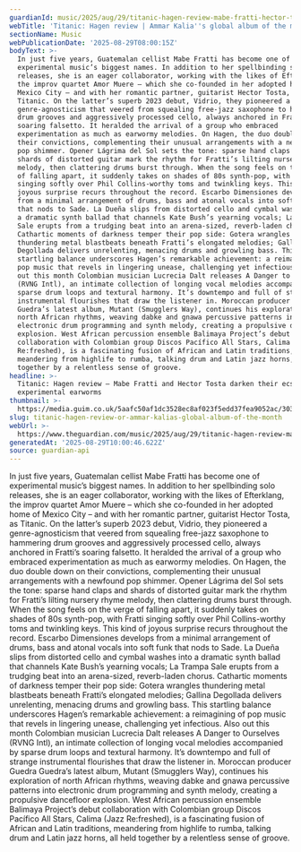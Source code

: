 ```yaml
---
guardianId: music/2025/aug/29/titanic-hagen-review-mabe-fratti-hector-tosta
webTitle: 'Titanic: Hagen review | Ammar Kalia''s global album of the month'
sectionName: Music
webPublicationDate: '2025-08-29T08:00:15Z'
bodyText: >-
  In just five years, Guatemalan cellist Mabe Fratti has become one of
  experimental music’s biggest names. In addition to her spellbinding solo
  releases, she is an eager collaborator, working with the likes of Efterklang,
  the improv quartet Amor Muere – which she co-founded in her adopted home of
  Mexico City – and with her romantic partner, guitarist Hector Tosta, as
  Titanic. On the latter’s superb 2023 debut, Vidrio, they pioneered a
  genre-agnosticism that veered from squealing free-jazz saxophone to hammering
  drum grooves and aggressively processed cello, always anchored in Fratti’s
  soaring falsetto. It heralded the arrival of a group who embraced
  experimentation as much as earwormy melodies. On Hagen, the duo double down on
  their convictions, complementing their unusual arrangements with a newfound
  pop shimmer. Opener Lágrima del Sol sets the tone: sparse hand claps and
  shards of distorted guitar mark the rhythm for Fratti’s lilting nursery rhyme
  melody, then clattering drums burst through. When the song feels on the verge
  of falling apart, it suddenly takes on shades of 80s synth-pop, with Fratti
  singing softly over Phil Collins-worthy toms and twinkling keys. This kind of
  joyous surprise recurs throughout the record. Escarbo Dimensiones develops
  from a minimal arrangement of drums, bass and atonal vocals into soft funk
  that nods to Sade. La Dueña slips from distorted cello and cymbal washes into
  a dramatic synth ballad that channels Kate Bush’s yearning vocals; La Trampa
  Sale erupts from a trudging beat into an arena-sized, reverb-laden chorus.
  Cathartic moments of darkness temper their pop side: Gotera wrangles
  thundering metal blastbeats beneath Fratti’s elongated melodies; Gallina
  Degollada delivers unrelenting, menacing drums and growling bass. This
  startling balance underscores Hagen’s remarkable achievement: a reimagining of
  pop music that revels in lingering unease, challenging yet infectious. Also
  out this month Colombian musician Lucrecia Dalt releases A Danger to Ourselves
  (RVNG Intl), an intimate collection of longing vocal melodies accompanied by
  sparse drum loops and textural harmony. It’s downtempo and full of strange
  instrumental flourishes that draw the listener in. Moroccan producer Guedra
  Guedra’s latest album, Mutant (Smugglers Way), continues his exploration of
  north African rhythms, weaving dabke and gnawa percussive patterns into
  electronic drum programming and synth melody, creating a propulsive dancefloor
  explosion. West African percussion ensemble Balimaya Project’s debut
  collaboration with Colombian group Discos Pacífico All Stars, Calima (Jazz
  Re:freshed), is a fascinating fusion of African and Latin traditions,
  meandering from highlife to rumba, talking drum and Latin jazz horns, all held
  together by a relentless sense of groove.
headline: >-
  Titanic: Hagen review – Mabe Fratti and Hector Tosta darken their ecstatic
  experimental earworms
thumbnail: >-
  https://media.guim.co.uk/5aafc50af1dc3528ec8af023f5edd37fea9052ac/303_0_1697_1358/500.jpg
slug: titanic-hagen-review-or-ammar-kalias-global-album-of-the-month
webUrl: >-
  https://www.theguardian.com/music/2025/aug/29/titanic-hagen-review-mabe-fratti-hector-tosta
generatedAt: '2025-08-29T10:00:46.622Z'
source: guardian-api
---
```

In just five years, Guatemalan cellist Mabe Fratti has become one of experimental music’s biggest names. In addition to her spellbinding solo releases, she is an eager collaborator, working with the likes of Efterklang, the improv quartet Amor Muere – which she co-founded in her adopted home of Mexico City – and with her romantic partner, guitarist Hector Tosta, as Titanic. On the latter’s superb 2023 debut, Vidrio, they pioneered a genre-agnosticism that veered from squealing free-jazz saxophone to hammering drum grooves and aggressively processed cello, always anchored in Fratti’s soaring falsetto. It heralded the arrival of a group who embraced experimentation as much as earwormy melodies. On Hagen, the duo double down on their convictions, complementing their unusual arrangements with a newfound pop shimmer. Opener Lágrima del Sol sets the tone: sparse hand claps and shards of distorted guitar mark the rhythm for Fratti’s lilting nursery rhyme melody, then clattering drums burst through. When the song feels on the verge of falling apart, it suddenly takes on shades of 80s synth-pop, with Fratti singing softly over Phil Collins-worthy toms and twinkling keys. This kind of joyous surprise recurs throughout the record. Escarbo Dimensiones develops from a minimal arrangement of drums, bass and atonal vocals into soft funk that nods to Sade. La Dueña slips from distorted cello and cymbal washes into a dramatic synth ballad that channels Kate Bush’s yearning vocals; La Trampa Sale erupts from a trudging beat into an arena-sized, reverb-laden chorus. Cathartic moments of darkness temper their pop side: Gotera wrangles thundering metal blastbeats beneath Fratti’s elongated melodies; Gallina Degollada delivers unrelenting, menacing drums and growling bass. This startling balance underscores Hagen’s remarkable achievement: a reimagining of pop music that revels in lingering unease, challenging yet infectious. Also out this month Colombian musician Lucrecia Dalt releases A Danger to Ourselves (RVNG Intl), an intimate collection of longing vocal melodies accompanied by sparse drum loops and textural harmony. It’s downtempo and full of strange instrumental flourishes that draw the listener in. Moroccan producer Guedra Guedra’s latest album, Mutant (Smugglers Way), continues his exploration of north African rhythms, weaving dabke and gnawa percussive patterns into electronic drum programming and synth melody, creating a propulsive dancefloor explosion. West African percussion ensemble Balimaya Project’s debut collaboration with Colombian group Discos Pacífico All Stars, Calima (Jazz Re:freshed), is a fascinating fusion of African and Latin traditions, meandering from highlife to rumba, talking drum and Latin jazz horns, all held together by a relentless sense of groove.
